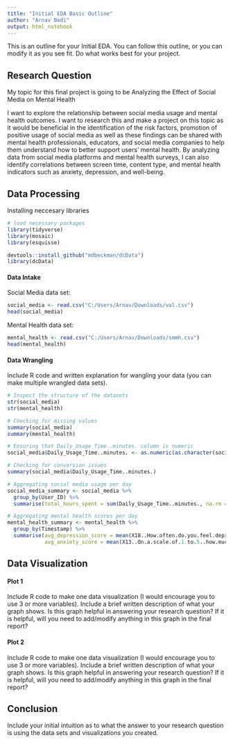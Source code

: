 ```yaml
---
title: "Initial EDA Basic Outline"
author: "Arnav Bedi"
output: html_notebook
---
```


This is an outline for your Initial EDA. You can follow this outline, or you can modify it as you see fit. Do what works best for your project. 

## Research Question 

My topic for this final project is going to be Analyzing the Effect of Social Media on Mental Health

I want to explore the relationship between social media usage and mental health outcomes. I want to research this and make a project on this topic as it would be beneficial in the identification of the risk factors, promotion of positive usage of social media as well as these findings can be shared with mental health professionals, educators, and social media companies to help them understand how to better support users’ mental health. By analyzing data from social media platforms and mental health surveys, I can also identify correlations between screen time, content type, and mental health indicators such as anxiety, depression, and well-being. 



## Data Processing 
Installing neccesary libraries 

```r
# load necessary packages
library(tidyverse)
library(mosaic)
library(esquisse)

devtools::install_github("mdbeckman/dcData")
library(dcData)
```

#### Data Intake 

Social Media data set:
```r

social_media <- read.csv("C:/Users/Arnav/Downloads/val.csv")
head(social_media)


```
Mental Health data set:
```r

mental_health <- read.csv("C:/Users/Arnav/Downloads/smmh.csv")
head(mental_health)

```
#### Data Wrangling 

Include R code and written explanation for wangling your data (you can make multiple wrangled data sets). 

```r
# Inspect the structure of the datasets
str(social_media)
str(mental_health)

# Checking for missing values
summary(social_media)
summary(mental_health)

# Ensuring that Daily_Usage_Time..minutes. column is numeric
social_media$Daily_Usage_Time..minutes. <- as.numeric(as.character(social_media$Daily_Usage_Time..minutes.))

# Checking for conversion issues
summary(social_media$Daily_Usage_Time..minutes.)

# Aggregating social media usage per day
social_media_summary <- social_media %>%
  group_by(User_ID) %>%
  summarise(total_hours_spent = sum(Daily_Usage_Time..minutes., na.rm = TRUE) / 60) # Converting minutes to hours

# Aggregating mental health scores per day
mental_health_summary <- mental_health %>%
  group_by(Timestamp) %>%
  summarise(avg_depression_score = mean(X18..How.often.do.you.feel.depressed.or.down., na.rm = TRUE),
            avg_anxiety_score = mean(X13..On.a.scale.of.1.to.5..how.much.are.you.bothered.by.worries., na.rm = TRUE))


```


## Data Visualization

#### Plot 1

Include R code to make one data visualization (I would encourage you to use 3 or more variables). Include a brief written description of what your graph shows. Is this graph helpful in answering your research question? If it is helpful, will you need to add/modify anything in this graph in the final report? 

#### Plot 2

Include R code to make one data visualization (I would encourage you to use 3 or more variables). Include a brief written description of what your graph shows. Is this graph helpful in answering your research question? If it is helpful, will you need to add/modify anything in this graph in the final report? 


## Conclusion

Include your initial intuition as to what the answer to your research question is using the data sets and visualizations you created. 

